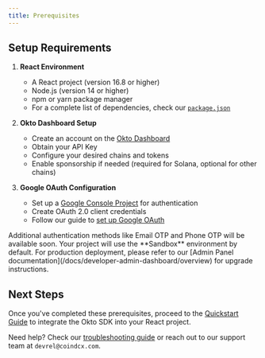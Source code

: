 ```yaml
---
title: Prerequisites
---
```



## Setup Requirements

1. **React Environment**
   - A React project (version 16.8 or higher)
   - Node.js (version 14 or higher)
   - npm or yarn package manager
   - For a complete list of dependencies, check our [`package.json`](https://github.com/okto-hq/okto-sdkv2-react-template-app/blob/main/package.json)

2. **Okto Dashboard Setup**
   - Create an account on the [Okto Dashboard](https://dashboard.okto.tech/)
   - Obtain your API Key
   - Configure your desired chains and tokens
   - Enable sponsorship if needed (required for Solana, optional for other chains)

3. **Google OAuth Configuration**
   - Set up a [Google Console Project](https://console.cloud.google.com) for authentication
   - Create OAuth 2.0 client credentials
   - Follow our guide to [set up Google OAuth](/docs/typescript-sdk/authenticate-users/google-oauth/learn)

<Callout type="info">
Additional authentication methods like Email OTP and Phone OTP will be available soon.
</Callout>

<Callout title="Environment Configuration">
Your project will use the **Sandbox** environment by default. For production deployment, please refer to our [Admin Panel documentation](/docs/developer-admin-dashboard/overview) for upgrade instructions.
</Callout>

## Next Steps

Once you've completed these prerequisites, proceed to the [Quickstart Guide](/docs/typescript-sdk) to integrate the Okto SDK into your React project.

Need help? Check our [troubleshooting guide](/docs/typescript-sdk/troubleshooting) or reach out to our support team at `devrel@coindcx.com`.